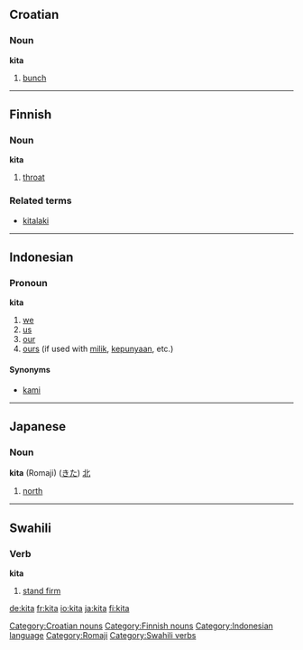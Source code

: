 ==Croatian==
===Noun===
'''kita'''

# [[bunch]]

[[Category:Croatian nouns]]

----

==Finnish==
===Noun===
'''kita'''

#[[throat]]

===Related terms===
*[[kitalaki]]

[[Category:Finnish nouns]]

----

==Indonesian==
===Pronoun===
'''kita'''

# [[we]]
# [[us]]
# [[our]]
# [[ours]] (if used with [[milik]], [[punya|kepunyaan]], etc.)

====Synonyms====
* [[kami]]

[[Category:Indonesian language]]

----

==Japanese==
===Noun===
'''kita''' (Romaji) ([[きた]]) [[北]]

# [[north]]

[[Category:Romaji]]

----

==Swahili==
===Verb===
'''kita'''

# [[stand firm]]

[[Category:Swahili verbs]]

[[de:kita]]
[[fr:kita]]
[[io:kita]]
[[ja:kita]]
[[fi:kita]]